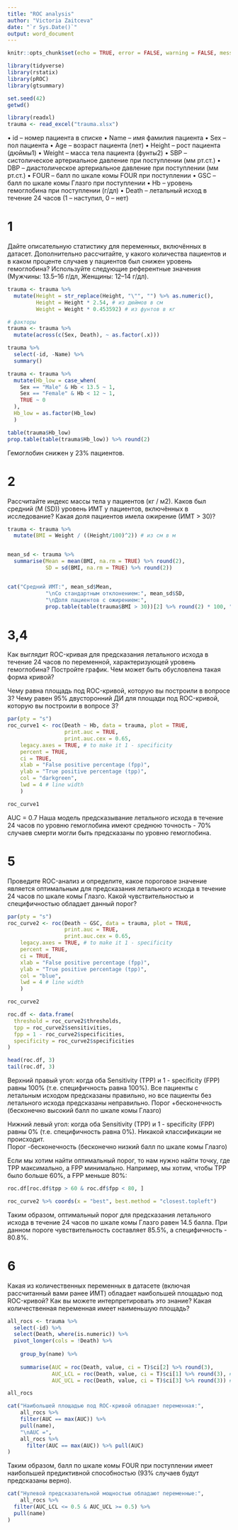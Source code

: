 ```yaml
---
title: "ROC analysis"
author: "Victoria Zaitceva"
date: "`r Sys.Date()`"
output: word_document
---
```


```r
knitr::opts_chunk$set(echo = TRUE, error = FALSE, warning = FALSE, message = FALSE)

library(tidyverse)
library(rstatix)
library(pROC)
library(gtsummary)

set.seed(42)
getwd()
```

```r
library(readxl)
trauma <- read_excel("trauma.xlsx")
```

• id – номер пациента в списке
• Name – имя фамилия пациента
• Sex – пол пациента
• Age – возраст пациента (лет)
• Height – рост пациента (дюймы1)
• Weight – масса тела пациента (фунты2)
• SBP – систолическое артериальное давление при поступлении (мм рт.ст.)
• DBP – диастолическое артериальное давление при поступлении (мм рт.ст.)
• FOUR – балл по шкале комы FOUR при поступлении
• GSC – балл по шкале комы Глазго при поступлении
• Hb – уровень гемоглобина при поступлении (г/дл)
• Death – летальный исход в течение 24 часов (1 – наступил, 0 – нет)

# 1

Дайте описательную статистику для переменных, включённых в датасет. Дополнительно
рассчитайте, у какого количества пациентов и в каком проценте случаев у пациентов был
снижен уровень гемоглобина? Используйте следующие референтные значения (Мужчины:
13.5–16 г/дл, Женщины: 12–14 г/дл).

```r

trauma <- trauma %>%
  mutate(Height = str_replace(Height, "\"", "") %>% as.numeric(),
         Height = Height * 2.54, # из дюймов в см
         Weight = Weight * 0.453592) # из фунтов в кг

# факторы
trauma <- trauma %>%
  mutate(across(c(Sex, Death), ~ as.factor(.x)))

trauma %>%
  select(-id, -Name) %>%
  summary()
```



```r
trauma <- trauma %>%
  mutate(Hb_low = case_when(
    Sex == "Мale" & Hb < 13.5 ~ 1,
    Sex == "Female" & Hb < 12 ~ 1,
    TRUE ~ 0
  ),
  Hb_low = as.factor(Hb_low)
  )

table(trauma$Hb_low)
prop.table(table(trauma$Hb_low)) %>% round(2)
```
Гемоглобин снижен у 23% пациентов.

# 2

Рассчитайте индекс массы тела у пациентов (кг / м2). Каков был средний (M (SD)) уровень
ИМТ у пациентов, включённых в исследование? Какая доля пациентов имела ожирение (ИМТ > 30)?

```r
trauma <- trauma %>%
  mutate(BMI = Weight / ((Height/100)^2)) # из см в м


mean_sd <- trauma %>% 
  summarise(Mean = mean(BMI, na.rm = TRUE) %>% round(2),
            SD = sd(BMI, na.rm = TRUE) %>% round(2)) 


cat("Средний ИМТ:", mean_sd$Mean,
            "\nCо стандартным отклонением:", mean_sd$SD,
            "\nДоля пациентов с ожирением:", 
            prop.table(table(trauma$BMI > 30))[2] %>% round(2) * 100, "%")


```

# 3,4

Как выглядит ROC-кривая для предсказания летального исхода в течение 24 часов по
переменной, характеризующей уровень гемоглобина? Постройте график. Чем может быть
обусловлена такая форма кривой?

Чему равна площадь под ROC-кривой, которую вы построили в вопросе 3? Чему равен 95%
двусторонний ДИ для площади под ROC-кривой, которую вы построили в вопросе 3?


```r
par(pty = "s")
roc_curve1 <- roc(Death ~ Hb, data = trauma, plot = TRUE, 
                  print.auc = TRUE,
                  print.auc.cex = 0.65,
    legacy.axes = TRUE, # to make it 1 - specificity
    percent = TRUE, 
    ci = TRUE,
    xlab = "False positive percentage (fpp)",
    ylab = "True positive percentage (tpp)",
    col = "darkgreen",
    lwd = 4 # line width
    )

roc_curve1
```

AUC = 0.7 
Наша модель предсказывание летального исхода в течение 24 часов по уровню гемоглобина имеют среднюю точность - 70% случаев смерти могли быть предсказаны по уровню гемоглобина. 


# 5

Проведите ROC-анализ и определите, какое пороговое значение является оптимальным для
предсказания летального исхода в течение 24 часов по шкале комы Глазго. Какой
чувствительностью и специфичностью обладает данный порог?


```r
par(pty = "s")
roc_curve2 <- roc(Death ~ GSC, data = trauma, plot = TRUE, 
                  print.auc = TRUE,
                  print.auc.cex = 0.65,
    legacy.axes = TRUE, # to make it 1 - specificity
    percent = TRUE, 
    ci = TRUE,
    xlab = "False positive percentage (fpp)",
    ylab = "True positive percentage (tpp)",
    col = "blue",
    lwd = 4 # line width
    )

roc_curve2
```


```r
roc.df <- data.frame(
  threshold = roc_curve2$thresholds,
  tpp = roc_curve2$sensitivities,
  fpp = 1 - roc_curve2$specificities,
  specificity = roc_curve2$specificities
)

head(roc.df, 3)
tail(roc.df, 3)
```
Верхний правый угол: когда оба Sensitivity (TPP) и 1 - specificity (FPP) равны 100% (т.е. специфичность равна 100%). Все пациенты с летальным исходом предсказаны правильно, но все пациенты без летального исхода предсказаны неправильно. 
Порог +бесконечность (бесконечно высокий балл по шкале комы Глазго)

Нижний левый угол: когда оба Sensitivity (TPP) и 1 - specificity (FPP) равны 0% (т.е. специфичность равна 0%). Никакой классификации не происходит.  
Порог -бесконечность (бесконечно низкий балл по шкале комы Глазго)

Если мы хотим найти оптимальный порог, то нам нужно найти точку, где TPP максимально, а FPP минимально. Например, мы хотим, чтобы TPP было больше 60%, а FPP меньше 80%:

```r
roc.df[roc.df$tpp > 60 & roc.df$fpp < 80, ]
```


```r
roc_curve2 %>% coords(x = "best", best.method = "closest.topleft")
```
Таким образом, оптимальный порог для предсказания летального исхода в течение 24 часов по шкале комы Глазго равен 14.5 балла. При данном пороге чувствительность составляет 85.5%, а специфичность - 80.8%.

# 6

Какая из количественных переменных в датасете (включая рассчитанный вами ранее ИМТ)
обладает наибольшей площадью под ROC-кривой? Как вы можете интерпретировать это
знание? Какая количественная переменная имеет наименьшую площадь?

```r

all_rocs <- trauma %>% 
  select(-id) %>%
  select(Death, where(is.numeric)) %>%
  pivot_longer(cols = !Death) %>% 
    
    group_by(name) %>% 
    
    summarise(AUC = roc(Death, value, ci = T)$ci[2] %>% round(3),
              AUC_LCL = roc(Death, value, ci = T)$ci[1] %>% round(3), #lower confidence limit
              AUC_UCL = roc(Death, value, ci = T)$ci[3] %>% round(3)) #upper confidence limit

all_rocs
```



```r
cat("Наибольшей площадью под ROC-кривой обладает переменная:", 
    all_rocs %>%
    filter(AUC == max(AUC)) %>%
    pull(name),
    "\nAUC =",
    all_rocs %>% 
      filter(AUC == max(AUC)) %>% pull(AUC)
)
```
Таким образом, балл по шкале комы FOUR при поступлении имеет наибольшей предиктивной способностью (93% случаев будут предсказаны верно).


```r

cat("Нулевой предсказательной мощностью обладают переменные:", 
    all_rocs %>%
  filter(AUC_LCL <= 0.5 & AUC_UCL >= 0.5) %>%
  pull(name)
)
```


















